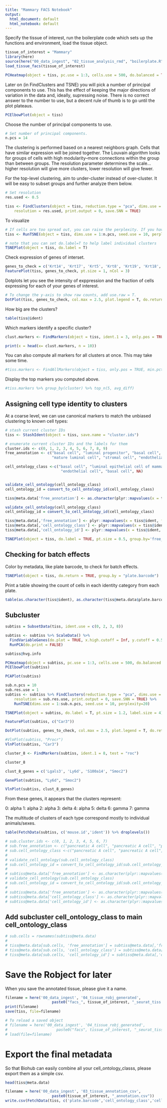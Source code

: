 ```yaml
---
title: "Mammary FACS Notebook"
output:
  html_document: default
  html_notebook: default
---
```


Specify the tissue of interest, run the boilerplate code which sets up the functions and environment, load the tissue object.

```r
tissue_of_interest = "Mammary"
library(here)
source(here("00_data_ingest", "02_tissue_analysis_rmd", "boilerplate.R"))
load_tissue_facs(tissue_of_interest)
```

```r
PCHeatmap(object = tiss, pc.use = 1:3, cells.use = 500, do.balanced = TRUE, label.columns = FALSE, num.genes = 8)
```

Later on (in FindClusters and TSNE) you will pick a number of principal components to use. This has the effect of keeping the major directions of variation in the data and, ideally, supressing noise. There is no correct answer to the number to use, but a decent rule of thumb is to go until the plot plateaus.

```r
PCElbowPlot(object = tiss)
```

Choose the number of principal components to use.
```r
# Set number of principal components. 
n.pcs = 14
```


The clustering is performed based on a nearest neighbors graph. Cells that have similar expression will be joined together. The Louvain algorithm looks for groups of cells with high modularity--more connections within the group than between groups. The resolution parameter determines the scale...higher resolution will give more clusters, lower resolution will give fewer.

For the top-level clustering, aim to under-cluster instead of over-cluster. It will be easy to subset groups and further analyze them below.

```r
# Set resolution 
res.used <- 0.5

tiss <- FindClusters(object = tiss, reduction.type = "pca", dims.use = 1:n.pcs, 
    resolution = res.used, print.output = 0, save.SNN = TRUE)
```

To visualize 
```r
# If cells are too spread out, you can raise the perplexity. If you have few cells, try a lower perplexity (but never less than 10).
tiss <- RunTSNE(object = tiss, dims.use = 1:n.pcs, seed.use = 10, perplexity=30)
```

```r
# note that you can set do.label=T to help label individual clusters
TSNEPlot(object = tiss, do.label = T)
```

Check expression of genes of interset.

```r
genes_to_check = c('Krt14', 'Krt17', 'Krt5', 'Krt8', 'Krt19', 'Krt18', 'Cd14', 'Ceacam1', 'Itgb3', 'Itga6', 'Elf5', 'Prlr', 'Esr1', 'Pgr', 'Esam', 'Fn1', 'Vim', 'Cdh5', 'Cited1', 'Areg', 'Csn3', 'Cd55')
FeaturePlot(tiss, genes_to_check, pt.size = 1, nCol = 3)
```

Dotplots let you see the intensity of exppression and the fraction of cells expressing for each of your genes of interest.

```r
# To change the y-axis to show raw counts, add use.raw = T.
DotPlot(tiss, genes_to_check, col.max = 2.5, plot.legend = T, do.return = T) + coord_flip()
```

How big are the clusters?
```r
table(tiss@ident)
```


Which markers identify a specific cluster?

```r
clust.markers <- FindMarkers(object = tiss, ident.1 = 3, only.pos = TRUE, min.pct = 0.25, thresh.use = 0.25)
```

```r
print(x = head(x= clust.markers, n = 10))
```

You can also compute all markers for all clusters at once. This may take some time.
```r
#tiss.markers <- FindAllMarkers(object = tiss, only.pos = TRUE, min.pct = 0.25, thresh.use = 0.25)
```

Display the top markers you computed above.
```r
#tiss.markers %>% group_by(cluster) %>% top_n(5, avg_diff)
```

## Assigning cell type identity to clusters

At a coarse level, we can use canonical markers to match the unbiased clustering to known cell types:


```r
# stash current cluster IDs
tiss <- StashIdent(object = tiss, save.name = "cluster.ids")

# enumerate current cluster IDs and the labels for them
cluster.ids <- c(0, 1, 2, 3, 4, 5, 6, 7, 8, 9)
free_annotation <- c("basal cell", "luminal progenitor", "basal cell", "basal cell", "stromal cell",
                     "mature luminal cell", "stromal cell", "endothelial cell", "basal cell", "Krt negative Itgb3+ Vim+")

cell_ontology_class <-c("basal cell", "luminal epithelial cell of mammary gland", "basal cell", "basal cell", "stromal cell", "luminal epithelial cell of mammary gland", "stromal cell",
                         "endothelial cell", "basal cell", NA)


validate_cell_ontology(cell_ontology_class)
cell_ontology_id = convert_to_cell_ontology_id(cell_ontology_class)

tiss@meta.data['free_annotation'] <- as.character(plyr::mapvalues(x = tiss@ident, from = cluster.ids, to = free_annotation))

validate_cell_ontology(cell_ontology_class)
cell_ontology_id = convert_to_cell_ontology_id(cell_ontology_class)

tiss@meta.data[,'free_annotation'] <- plyr::mapvalues(x = tiss@ident, from = cluster.ids, to = free_annotation)
tiss@meta.data[,'cell_ontology_class'] <- plyr::mapvalues(x = tiss@ident, from = cluster.ids, to = cell_ontology_class)
tiss@meta.data[,'cell_ontology_id'] <- plyr::mapvalues(x = tiss@ident, from = cluster.ids, to = cell_ontology_id)
```

```r
TSNEPlot(object = tiss, do.label = TRUE, pt.size = 0.5, group.by='free_annotation')
```


## Checking for batch effects

Color by metadata, like plate barcode, to check for batch effects.
```r
TSNEPlot(object = tiss, do.return = TRUE, group.by = "plate.barcode")
```

Print a table showing the count of cells in each identity category from each plate.

```r
table(as.character(tiss@ident), as.character(tiss@meta.data$plate.barcode))
```


## Subcluster

```r
subtiss = SubsetData(tiss, ident.use = c(0, 2, 3, 8))
```

```r
subtiss <- subtiss %>% ScaleData() %>% 
  FindVariableGenes(do.plot = TRUE, x.high.cutoff = Inf, y.cutoff = 0.5) %>%
  RunPCA(do.print = FALSE)
```

```r
subtiss@hvg.info
```


```r
PCHeatmap(object = subtiss, pc.use = 1:3, cells.use = 500, do.balanced = TRUE, label.columns = FALSE, num.genes = 8)
PCElbowPlot(subtiss)
```

```r
PCAPlot(subtiss)
```


```r
sub.n.pcs = 10
sub.res.use = 1
subtiss <- subtiss %>% FindClusters(reduction.type = "pca", dims.use = 1:sub.n.pcs, 
    resolution = sub.res.use, print.output = 0, save.SNN = TRUE) %>%
    RunTSNE(dims.use = 1:sub.n.pcs, seed.use = 10, perplexity=20)

TSNEPlot(object = subtiss, do.label = T, pt.size = 1.2, label.size = 4)

```

```r
FeaturePlot(subtiss, c("Car3"))
```

```r
DotPlot(subtiss, genes_to_check, col.max = 2.5, plot.legend = T, do.return = T) + coord_flip()
```

```r
#VlnPlot(subtiss, "Procr")
VlnPlot(subtiss, "Car3")
```

```r
cluster_8 <- FindMarkers(subtiss, ident.1 = 8, test = "roc")
```
```r
cluster_8
```

```r
clust_8_genes = c('Lgals3', 'Ly6d', 'S100a14', "Smoc2")
```

```r
GenePlot(subtiss, "Ly6d", "Smoc2")
```


```r
VlnPlot(subtiss, clust_8_genes)
```


From these genes, it appears that the clusters represent:

0: alpha
1: alpha
2: alpha
3: delta
4: alpha
5: delta
6: gamma
7: gamma

The multitude of clusters of each type correspond mostly to individual animals/sexes.

```r
table(FetchData(subtiss, c('mouse.id','ident')) %>% droplevels())
```

```r
# sub.cluster.ids <- c(0, 1, 2, 3, 4, 5, 6, 7)
# sub.free_annotation <- c("pancreatic A cell", "pancreatic A cell", "pancreatic A cell", "pancreatic D cell", "pancreatic A cell", "pancreatic D cell", "pancreatic PP cell", "pancreatic PP cell")
# sub.cell_ontology_class <-c("pancreatic A cell", "pancreatic A cell", "pancreatic A cell", "pancreatic D cell", "pancreatic A cell", "pancreatic D cell", "pancreatic PP cell", "pancreatic PP cell")
# 
# validate_cell_ontology(sub.cell_ontology_class)
# sub.cell_ontology_id = convert_to_cell_ontology_id(sub.cell_ontology_class)
# 
# subtiss@meta.data['free_annotation'] <- as.character(plyr::mapvalues(x = subtiss@ident, from = sub.cluster.ids, to = sub.free_annotation))
# validate_cell_ontology(sub.cell_ontology_class)
# sub.cell_ontology_id = convert_to_cell_ontology_id(sub.cell_ontology_class)
# 
# subtiss@meta.data['free_annotation'] <- as.character(plyr::mapvalues(x = subtiss@ident, from = sub.cluster.ids, to = sub.free_annotation))
# subtiss@meta.data['cell_ontology_class'] <- as.character(plyr::mapvalues(x = subtiss@ident, from = sub.cluster.ids, to = sub.cell_ontology_class))
# subtiss@meta.data['cell_ontology_id'] <- as.character(plyr::mapvalues(x = subtiss@ident, from = sub.cluster.ids, to = sub.cell_ontology_id))
```

## Add subcluster cell_ontology_class to main cell_ontology_class

```r
# sub.cells = rownames(subtiss@meta.data)
# 
# tiss@meta.data[sub.cells, 'free_annotation'] = subtiss@meta.data[,'free_annotation']
# tiss@meta.data[sub.cells, 'cell_ontology_class'] = subtiss@meta.data[,'cell_ontology_class']
# tiss@meta.data[sub.cells, 'cell_ontology_id'] = subtiss@meta.data[,'cell_ontology_id']
```






# Save the Robject for later
When you save the annotated tissue, please give it a name.

```r
filename = here('00_data_ingest', '04_tissue_robj_generated', 
                     paste0("facs_", tissue_of_interest, "_seurat_tiss.Robj"))
print(filename)
save(tiss, file=filename)
```

```r
# To reload a saved object
# filename = here('00_data_ingest', '04_tissue_robj_generated', 
#                      paste0("facs", tissue_of_interest, "_seurat_tiss.Robj"))
# load(file=filename)
```



# Export the final metadata

So that Biohub can easily combine all your cell_ontology_classs, please export them as a simple csv.

```r
head(tiss@meta.data)
```



```r
filename = here('00_data_ingest', '03_tissue_annotation_csv', 
                     paste0(tissue_of_interest, "_annotation.csv"))
write.csv(FetchData(tiss, c('plate.barcode','cell_ontology_class','cell_ontology_id', 'free_annotation', 'tSNE_1', 'tSNE_2')), file=filename)
```
